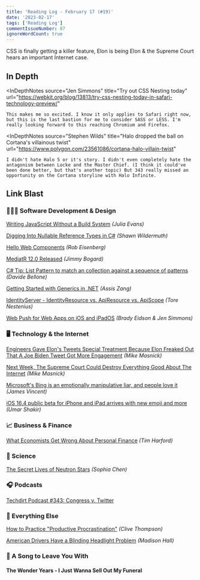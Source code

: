 ```yaml
---
title: 'Reading Log - February 17 (#19)'
date: '2023-02-17'
tags: ['Reading Log']
commentIssueNumber: 87
ignoreWordCount: true
---
```


CSS is finally getting a killer feature, Elon is being Elon & the Supreme Court hears an important Internet case.

## In Depth

<InDepthNotes
    source="Jen Simmons"
    title="Try out CSS Nesting today"
    url="https://webkit.org/blog/13813/try-css-nesting-today-in-safari-technology-preview/"
>
    This makes me so excited. I know it only applies to Safari right now, but this is the last bastion for me to consider SASS or LESS. I'm really looking forward to this reaching Chromium and Firefox.
</InDepthNotes>

<InDepthNotes
    source="Stephen Wilds"
    title="Halo dropped the ball on Cortana's villainous twist"
    url="https://www.polygon.com/23561086/cortana-halo-villain-twist"
>
    I didn't hate Halo 5 or it's story. I didn't even completely hate the antagonism between Locke and the Master Chief. (I think it could've been done better, but that's another topic) But 343 really missed an opportunity on the Cortana storyline with Halo Infinite.
</InDepthNotes>

## Link Blast

### 👨🏼‍💻 Software Development & Design

[Writing JavaScript Without a Build System](https://jvns.ca/blog/2023/02/16/writing-javascript-without-a-build-system/) *(Julia Evans)*

[Digging Into Nullable Reference Types in C#](https://wildermuth.com/2023/02/13/nullable-reference-types-in-csharp/) *(Shawn Wildermuth)*

[Hello Web Components](https://eisenbergeffect.medium.com/hello-web-components-795ed1bd108e) *(Rob Eisenberg)*

[MediatR 12.0 Released](https://jimmybogard.com/mediatr-12-0-released/) *(Jimmy Bogard)*

[C# Tip: List Pattern to match an collection against a sequence of patterns](https://www.code4it.dev/csharptips/list-pattern) *(Davide Bellone)*

[Getting Started with Generics in .NET](https://www.telerik.com/blogs/getting-started-generics-dotnet) *(Assis Zang)*

[IdentityServer - IdentityResource vs. ApiResource vs. ApiScope](https://nestenius.se/2023/02/02/identityserver-identityresource-vs-apiresource-vs-apiscope/) *(Tore Nestenius)*

[Web Push for Web Apps on iOS and iPadOS](https://webkit.org/blog/13878/web-push-for-web-apps-on-ios-and-ipados/) *(Brady Eidson & Jen Simmons)*

### 🖥 Technology & the Internet

[Engineers Gave Elon's Tweets Special Treatment Because Elon Freaked Out That A Joe Biden Tweet Got More Engagement](https://www.techdirt.com/2023/02/15/engineers-gave-elons-tweets-special-treatment-because-elon-freaked-out-that-a-joe-biden-tweet-got-more-engagement/) *(Mike Masnick)*

[Next Week, The Supreme Court Could Destroy Everything Good About The Internet](https://www.techdirt.com/2023/02/17/next-week-the-supreme-court-could-destroy-everything-good-about-the-internet/) *(Mike Masnick)*

[Microsoft's Bing is an emotionally manipulative liar, and people love it](https://www.theverge.com/2023/2/15/23599072/microsoft-ai-bing-personality-conversations-spy-employees-webcams) *(James Vincent)*

[iOS 16.4 public beta for iPhone and iPad arrives with new emoji and more](https://www.theverge.com/2023/2/17/23604664/apple-iphone-ios-16-4-ipad-public-beta-test-update) *(Umar Shakir)*

### 📈 Business & Finance

[What Economists Get Wrong About Personal Finance](https://timharford.com/2023/02/what-economists-get-wrong-about-personal-finance/) *(Tim Harford)*

### 🔬 Science

[The Secret Lives of Neutron Stars](https://arstechnica.com/science/2023/02/the-secret-lives-of-neutron-stars/) *(Sophia Chen)*

### 🎧 Podcasts

[Techdirt Podcast #343: Congress v. Twitter](https://www.techdirt.com/2023/02/14/techdirt-podcast-episode-343-congress-v-twitter/)

### 🎒 Everything Else

[How to Practice "Productive Procrastination"](https://clivethompson.medium.com/how-to-practice-productive-procrastination-e2522247bd07) *(Clive Thompson)*

[American Drivers Have a Blinding Headlight Problem](https://www.businessinsider.com/american-drivers-have-a-blinding-headlight-problem-2023-2) *(Madison Hall)*

### 🎵 A Song to Leave You With

#### The Wonder Years - I Just Wanna Sell Out My Funeral

<YouTubeEmbed
    id="rwrsrsauHfI"
    title="The Wonder Years - I Just Wanna Sell Out My Funeral"
/>